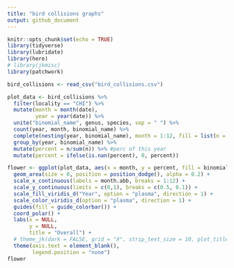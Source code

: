 ```yaml
---
title: "bird collisions graphs"
output: github_document
---
```


```r
knitr::opts_chunk$set(echo = TRUE)
library(tidyverse)
library(lubridate)
library(here)
# library(jkmisc)
library(patchwork)

bird_collisions <- read_csv("bird_collisions.csv")

```
```r
plot_data <- bird_collisions %>%
  filter(locality == "CHI") %>% 
  mutate(month = month(date),
         year = year(date)) %>% 
  unite("binomial_name", genus, species, sep = " ") %>% 
  count(year, month, binomial_name) %>% 
  complete(nesting(year, binomial_name), month = 1:12, fill = list(n = 0)) %>%  #combinatrics 
  group_by(year, binomial_name) %>% 
  mutate(percent = n/sum(n)) %>% #perc of this year
  mutate(percent = ifelse(is.nan(percent), 0, percent))
```
```r
flower <- ggplot(plot_data, aes(x = month, y = percent, fill = binomial_name)) +
  geom_area(size = 0, position = position_dodge(), alpha = 0.2) +
  scale_x_continuous(labels = month.abb, breaks = 1:12) +
  scale_y_continuous(limits = c(0,1), breaks = c(0.5, 0.1)) +
  scale_fill_viridis_d("Year", option = "plasma", direction = 1) +
  scale_color_viridis_d(option = "plasma", direction = 1) +
  guides(fill = guide_colorbar()) +
  coord_polar() +
  labs(x = NULL,
       y = NULL,
       title = "Overall") +
  # theme_jk(dark = FALSE, grid = "X", strip_text_size = 10, plot_title_size = 14) +
  theme(axis.text = element_blank(),
        legend.position = "none")
flower
```

